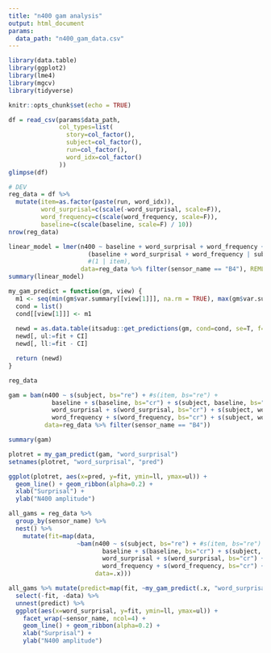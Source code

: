 ```yaml
---
title: "n400 gam analysis"
output: html_document
params:
  data_path: "n400_gam_data.csv"
---
```


```r
library(data.table)
library(ggplot2)
library(lme4)
library(mgcv)
library(tidyverse)

knitr::opts_chunk$set(echo = TRUE)
```

```r
df = read_csv(params$data_path,
              col_types=list(
                story=col_factor(),
                subject=col_factor(),
                run=col_factor(),
                word_idx=col_factor()
              ))
glimpse(df)
```

```r
# DEV
reg_data = df %>%
  mutate(item=as.factor(paste(run, word_idx)),
         word_surprisal=c(scale(-word_surprisal, scale=F)),
         word_frequency=c(scale(word_frequency, scale=F)),
         baseline=c(scale(baseline, scale=F) / 10))
nrow(reg_data)
```


```r
linear_model = lmer(n400 ~ baseline + word_surprisal + word_frequency +
                      (baseline + word_surprisal + word_frequency | subject),# +
                      #(1 | item),
                    data=reg_data %>% filter(sensor_name == "B4"), REML=F, control=lmerControl(optimizer="bobyqa"))
summary(linear_model)
```

```r
my_gam_predict = function(gm, view) {
  m1 <- seq(min(gm$var.summary[[view[1]]], na.rm = TRUE), max(gm$var.summary[[view[1]]], na.rm = TRUE), length = 30)
  cond = list()
  cond[[view[1]]] <- m1
  
  newd = as.data.table(itsadug::get_predictions(gm, cond=cond, se=T, f=1.96, sim.ci=F, rm.ranef=T, print.summary=T))
  newd[, ul:=fit + CI]
  newd[, ll:=fit - CI]

  return (newd)
}
```

```r
reg_data
```

```r
gam = bam(n400 ~ s(subject, bs="re") + #s(item, bs="re") +
            baseline + s(baseline, bs="cr") + s(subject, baseline, bs="re") + #s(item, baseline, bs="re") +
            word_surprisal + s(word_surprisal, bs="cr") + s(subject, word_surprisal, bs="re") +
            word_frequency + s(word_frequency, bs="cr") + s(subject, word_frequency, bs="re"),
          data=reg_data %>% filter(sensor_name == "B4"))
```
```r
summary(gam)
```

```r
plotret = my_gam_predict(gam, "word_surprisal")
setnames(plotret, "word_surprisal", "pred")
```


```r
ggplot(plotret, aes(x=pred, y=fit, ymin=ll, ymax=ul)) +
  geom_line() + geom_ribbon(alpha=0.2) +
  xlab("Surprisal") +
  ylab("N400 amplitude")
```

```r
all_gams = reg_data %>%
  group_by(sensor_name) %>% 
  nest() %>% 
    mutate(fit=map(data,
                   ~bam(n400 ~ s(subject, bs="re") + #s(item, bs="re") +
                          baseline + s(baseline, bs="cr") + s(subject, baseline, bs="re") + #s(item, baseline, bs="re") +
                          word_surprisal + s(word_surprisal, bs="cr") + s(subject, word_surprisal, bs="re") +
                          word_frequency + s(word_frequency, bs="cr") + s(subject, word_frequency, bs="re"),
                        data=.x)))
```

```r
all_gams %>% mutate(predict=map(fit, ~my_gam_predict(.x, "word_surprisal"))) %>% 
  select(-fit, -data) %>% 
  unnest(predict) %>% 
  ggplot(aes(x=word_surprisal, y=fit, ymin=ll, ymax=ul)) +
    facet_wrap(~sensor_name, ncol=4) +
    geom_line() + geom_ribbon(alpha=0.2) +
    xlab("Surprisal") +
    ylab("N400 amplitude")
```


